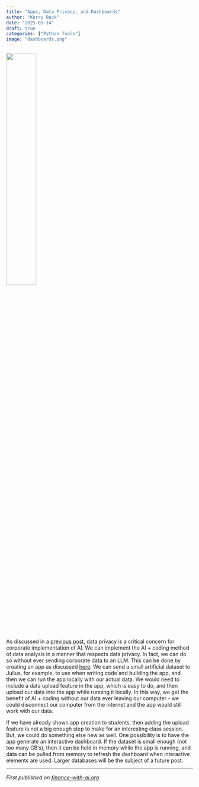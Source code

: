 ```yaml
---
title: "Apps, Data Privacy, and Dashboards"
author: "Kerry Back"
date: "2025-05-14"
draft: true
categories: ["Python Tools"]
image: "dashboards.png"  
---
```


![](dashboards.png){width=40% fig-align="center"}

As discussed in a [previous post](https://finance-with-ai.org/posts/08-apis), data privacy is a critical concern for corporate implementation of AI.  We can implement the AI + coding method of data analysis in a manner that respects data privacy.  In fact, we can do so without ever sending corporate data to an LLM.  This can be done by creating an app as discussed [here](https://finance-with-ai.org/posts/05-apps).  We can send a small artificial dataset to Julius, for example, to use when writing code and building the app, and then we can run the app locally with our actual data.  We would need to include a data upload feature in the app, which is easy to do, and then upload our data into the app while running it locally.  In this way, we get the benefit of AI + coding without our data ever leaving our computer - we could disconnect our computer from the internet and the app would still work with our data.

If we have already shown app creation to students, then adding the upload feature is not a big enough step to make for an interesting class session.  But, we could do something else new as well. One possibility is to have the app generate an interactive dashboard. If the dataset is small enough (not too many GB's), then it can be held in memory while the app is running, and data can be pulled from memory to refresh the dashboard when interactive elements are used.  Larger databases will be the subject of a future post.



---

*First published on [finance-with-ai.org](https://finance-with-ai.org)* 